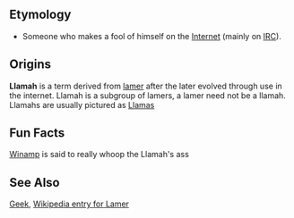 == Etymology ==
*Someone who makes a fool of himself on the [[Internet]] (mainly on [[IRC]]).

==Origins==
'''Llamah''' is a term derived from [[lamer]] after the later evolved through use in the internet. Llamah is a subgroup of lamers, a lamer need not be a llamah.
Llamahs are usually pictured as [[Llama]]s

==Fun Facts==
[[w:Winamp|Winamp]] is said to really whoop the Llamah's ass

==See Also==
[[Geek]],
[[w:lamer|Wikipedia entry for Lamer]]